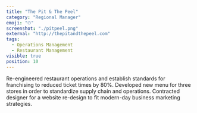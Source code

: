 ```yaml
---
title: "The Pit & The Peel"
category: "Regional Manager"
emoji: "⏱"
screenshot: "./pitpeel.png"
external: "http://thepitandthepeel.com"
tags:
  - Operations Management
  - Restaurant Management
visible: true
position: 10
---
```


Re-engineered restaurant operations and establish standards for franchising to reduced ticket times by 80%. Developed new menu for three stores in order to standardize supply chain and operations. Contracted designer for a website re-design to fit modern-day business marketing strategies.
